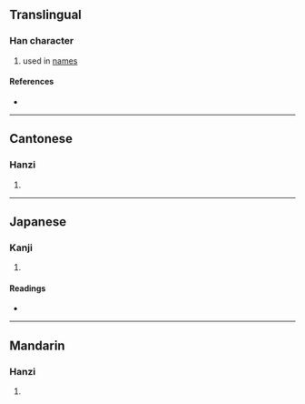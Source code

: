 {{character info/new}}
==Translingual==

===Han character===
{{Han char|rn=38|rad=女|as=13|sn=16|four=48440|canj=VHSK|ids=⿰女敫}}

# used in [[name]]s

====References====
* {{Han ref|kx=0272.040|dkj=06767|dj=0540.050|hdz=21084.090|uh=5B13|ud=23315|bh=E956|bd=59734}}

----

==Cantonese==

===Hanzi===
{{yue-hanzi|jyut=[[giu3]]|y=giu3}}

# {{defn|lang=yue|sort=女13}}

----

==Japanese==

===Kanji===
{{ja-kanji|grade=|rs=女13}}

# {{defn|lang=ja|sort=女13}}

====Readings====
* {{ja-readings|on=[[けう]] (keu)|kun=}}

----

==Mandarin==

===Hanzi===
{{cmn-hanzi|pin=[[jiào]] ([[jiao4]])|wg=chiao<sup>4</sup>}}

# {{defn|lang=cmn|sort=女13}}